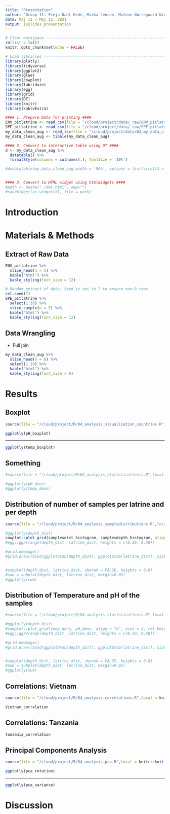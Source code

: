 ```yaml
---
title: "Presentation"
author: "Group 11: Freja Dahl Hede, Maika Jensen, Malene Nørregaard Nielsen,<br> Sofie Rossen, Sofie Theisen Honore"
date: Maj 11 / Maj 12, 2021
output: ioslides_presentation
---
```

<!-- Et slide består normalvis af en overskrift og to chunks
## Overskrift på Slide, e.g. PCA
1. Et slide hvor filen med output sources (benyt include=FALSE), OBS: skriv full path
2. Et slide med output (bruger ggplotly i de fleste tilfælde
-->

```r
# Clear workspace ---------------------------------------------------------
rm(list = ls())
knitr::opts_chunk$set(echo = FALSE)

# Load libraries ----------------------------------------------------------
library(plotly)
library(tidyverse)
library(ggplot2)
library(glue)
library(cowplot)
library(lubridate)
library(egg)
library(grid)
library(DT)
library(knitr)
library(kableExtra)
```

```r
#### 1. Prepare Data for printing ####
ENV_pitlatrine <- read_csv(file = "/cloud/project/data/_raw/ENV_pitlatrine.csv")
SPE_pitlatrine <- read_csv(file = "/cloud/project/data/_raw/SPE_pitlatrine.csv")
my_data_clean_aug <- read_tsv(file = "/cloud/project/data/03_my_data_clean_aug.tsv")
my_data_clean_aug <- tibble(my_data_clean_aug)

#### 2. Convert to interactive table using DT ####
d <- my_data_clean_aug %>%
  datatable() %>%
  formatStyle(columns = colnames(.), fontSize = '10%')

#d=datatable(my_data_clean_aug,width = '90%', options = list(scrollX = TRUE))


#### 3. Convert to HTML widget using htmlwidgets ####
#path <- paste("./dat.html", sep="")
#saveWidget(as_widget(d), file = path)
```

<!-- Introduction -->
# Introduction 


<!-- Materials and methods-->
# Materials & Methods

## Extract of Raw Data
```r
ENV_pitlatrine %>%
  slice_head(n = 5) %>%
  kable("html") %>%
  kable_styling(font_size = 12)

# Random extract of data. Seed is set to 7 to ensure non-0 rows
set.seed(7)
SPE_pitlatrine %>%
  select(1:10) %>%
  slice_sample(n = 5) %>%
  kable("html") %>%
  kable_styling(font_size = 12)
```

## Data Wrangling
- Full join 
```r
my_data_clean_aug %>%
  slice_head(n = 6) %>%
  select(1:10) %>%
  kable("html") %>%
  kable_styling(font_size = 9)
```

# Results
## Boxplot
```r
source(file = "/cloud/project/R/04_analysis_visualisation_countries.R",local = knitr::knit_global())
```

```r
ggplotly(pH_boxplot)

```
___
```r
ggplotly(temp_boxplot)

```

## Something
```r
#source(file = "/cloud/project/R/04_analysis_statisticaltests.R",local = knitr::knit_global())
```

```r
#ggplotly(pH_dens)
#ggplotly(temp_dens)

```

## Distribution of number of samples per latrine and per depth
```r
source(file = "/cloud/project/R/04_analysis_sampledistributions.R",local = knitr::knit_global())
```

```r
#ggplotly(depth_dist)
cowplot::plot_grid(samplesdist_histogram, samplesdepth_histogram, align = "h", ncol = 2, rel_heights = c(0.50, 0.50))
#egg::ggarrange(depth_dist, latrine_dist, heights = c(0.50, 0.50))

#grid.newpage()
#grid.draw(rbind(ggplotGrob(depth_dist), ggplotGrob(latrine_dist), size = "last"))


#subplot(depth_dist, latrine_dist, shareX = FALSE, heights = 0.8)
#sub = subplot(depth_dist, latrine_dist, margin=0.05)
#ggplotly(sub)
```

## Distribution of Temperature and pH of the samples
```r
#source(file = "/cloud/project/R/04_analysis_statisticaltests.R",local = knitr::knit_global())
```

```r
#ggplotly(depth_dist)
#cowplot::plot_grid(temp_dens, pH_dens, align = "h", ncol = 2, rel_heights = c(0.50, 0.50))
#egg::ggarrange(depth_dist, latrine_dist, heights = c(0.50, 0.50))

#grid.newpage()
#grid.draw(rbind(ggplotGrob(depth_dist), ggplotGrob(latrine_dist), size = "last"))


#subplot(depth_dist, latrine_dist, shareX = FALSE, heights = 0.8)
#sub = subplot(depth_dist, latrine_dist, margin=0.05)
#ggplotly(sub)
```
## Correlations: Vietnam
```r
source(file = "/cloud/project/R/04_analysis_correlations.R",local = knitr::knit_global())
```

```r
Vietnam_correlation
```

## Correlations: Tanzania
```r
Tanzania_correlation
```

## Principal Components Analysis
```r
source(file = "/cloud/project/R/04_analysis_pca.R",local = knitr::knit_global())
```

```r
ggplotly(pca_rotation)
```
---
```r
ggplotly(pca_variance)
```


# Discussion